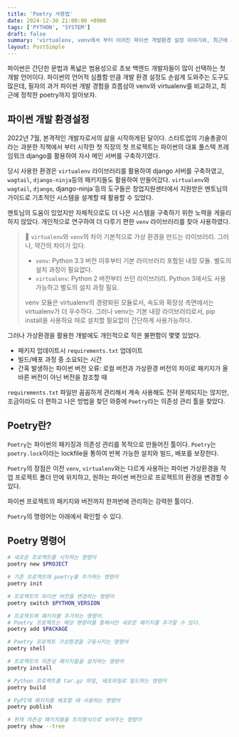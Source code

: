```yaml
---
title: 'Poetry 사용법'
date: 2024-12-30 21:00:00 +0900
tags: ['PYTHON', 'SYSTEM']
draft: false
summary: 'virtualenv, venv에서 부터 이어진 파이썬 개발환경 설정 이야기와, 최근에 사용하기 시작한 Poetry에 관한 설명 그리고 간단한 사용법'
layout: PostSimple
---
```


파이썬은 간단한 문법과 폭넓은 범용성으로 초보 백엔드 개발자들이 많이 선택하는 첫 개발 언어이다.
파이썬의 언어적 심플함 만큼 개발 환경 설정도 손쉽게 도와주는 도구도 많은데, 필자의 과거 파이썬 개발 경험을 흐름삼아 venv와 virtualenv를 비교하고, 최근에 정착한 poetry까지 알아보자.

## 파이썬 개발 환경설정

2022년 7월, 본격적인 개발자로서의 삶을 시작하게된 달이다.
스타트업의 기술총괄이라는 과분한 직책에서 부터 시작한 첫 직장의 첫 프로젝트는 파이썬의 대표 풀스택 프레임워크 django를 활용하여 자사 메인 서버를 구축하기였다.

당시 사용한 환경은 `virtualenv` 라이브러리를 활용하여 django 서버를 구축하였고, `wagtail`, `django-ninja`등의 패키지들도 활용하여 만들어갔다.
`virtualenv`와 `wagtail`, `django`, django-ninja`등의 도구들은 창업지원센터에서 지원받은 멘토님의 가이드로 기초적인 시스템을 설계할 때 활용할 수 있었다.

멘토님의 도움이 있었지만 자체적으로도 더 나은 시스템을 구축하기 위한 노력을 게을리 하지 않았다. 개인적으로 연구하여 더 다루기 편한 `venv` 라이브러리를 찾아 사용하였다.

> 🔎 `virtualenv`와 `venv`의 차이
> 기본적으로 가상 환경을 만드는 라이브러리. 그러나, 약간의 차이가 있다.
>
> - `venv`: Python 3.3 버전 이후부터 기본 라이브러리 포함된 내장 모듈. 별도의 설치 과정이 필요없다.
> - `virtualenv`: Python 2 버전부터 쓰던 라이브러리. Python 3에서도 사용 가능하고 별도의 설치 과정 필요. 
>
> venv 모듈은 virtualenv의 경량화된 모듈로서, 속도와 확장성 측면에서는 virtualenv가 더 우수하다.
> 그러나 venv는 기본 내장 라이브러리로서, pip install을 사용하요 따로 설치할 필요없이 간단하게 사용가능하다.

그러나 가상환경을 활용한 개발에도 개인적으로 작은 불편함이 몇몇 있었다.

- 패키지 업데이트시 `requirements.txt` 업데이트
- 빌드/배포 과정 중 소요되는 시간
- 간혹 발생하는 파이썬 버전 오류: 로컬 버전과 가상환경 버전의 차이로 패키지가 올바른 버전이 아닌 버전을 참조할 때

`requirements.txt` 파일만 꼼꼼하게 관리해서 계속 사용해도 전혀 문제되지는 않지만, 조금이라도 더 편하고 나은 방법을 찾던 와중에 `Poetry`라는 의존성 관리 툴을 찾았다.

## Poetry란?

`Poetry`는 파이썬의 패키징과 의존성 관리를 목적으로 만들어진 툴이다.
`Poetry`는 `poetry.lock`이라는 lockfile을 통하여 반복 가능한 설치와 빌드, 배포를 보장한다.

`Poetry`의 장점은 이전 `venv`, `virtualenv`와는 다르게 사용하는 파이썬 가상환경을 작업 프로젝트 폴더 안에 위치하고, 원하는 파이썬 버전으로 프로젝트의 환경을 변경할 수 있다.

파이썬 프로젝트의 패키지와 버전까지 한꺼번에 관리하는 강력한 툴이다.

`Poetry`의 명령어는 아래에서 확인할 수 있다.

## Poetry 명령어

```bash
# 새로운 프로젝트를 시작하는 명령어
poetry new $PROJECT
```

```bash
# 기존 프로젝트에 poetry를 추가하는 명령어
poetry init
```

```bash
# 프로젝트의 파이썬 버전을 변경하는 명령어
poetry switch $PYTHON_VERSION
```

```bash
# 프로젝트에 패키지를 추가하는 명령어.
# Poetry 프로젝트는 해당 명령어를 통해서만 새로운 패키지를 추가할 수 있다.
poetry add $PACKAGE
```

```bash
# Poetry 프로젝트 가상환경을 구동시키는 명령어
poetry shell
```

```bash
# 프로젝트의 의존성 패키지들을 설치하는 명령어
poetry install
```

```bash
# Python 프로젝트를 tar.gz 파일, 배포파일로 빌드하는 명령어
poetry build
```

```bash
# PyPI에 패키지를 배포할 때 사용하는 명령어
poetry publish
```

```bash
# 현재 의존성 패키지들을 트리형식으로 보여주는 명령어
poetry show --tree
```